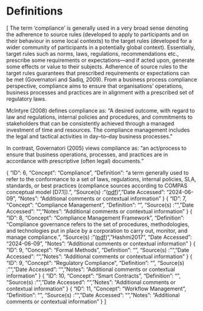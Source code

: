 # Definitions

[
The term ‘compliance’ is generally used in a very broad sense denoting the adherence to source rules (developed to apply to participants and on their behaviour in some local contexts) to the target rules (developed for a wider community of participants in a potentially global context). Essentially, target rules such as norms, laws, regulations, recommendations etc., prescribe some requirements or expectations—and if acted upon, generate some effects or value to their subjects. Adherence of source rules to the target rules guarantees that prescribed requirements or expectations can be met (Governatori and Sadiq, 2009). From a business process compliance perspective, compliance aims to ensure that organisations’ operations, business processes and practices are in alignment with a prescribed set of regulatory laws. 

McIntyre (2008) defines compliance as:  “A desired outcome, with regard to law and regulations, internal policies and procedures, and commitments to stakeholders that can be consistently achieved through a managed investment of time and resources. The compliance management includes the legal and tactical activities in day–to–day business processes.”  

In contrast, Governatori (2005) views compliance as:  “an act/process to ensure that business operations, processes, and practices are in accordance with prescriptive (often legal) documents.”

  {
    "ID": 6,
    "Concept": "Compliance",
    "Definition": "a term generally used to refer to the conformance to a set of laws, regulations, internal policies, SLA, standards, or best practices (compliance sources according to COMPAS conceptual model [D7.1]).”,
    "Source(s) : "([pdf](zotero://open-pdf/library/items/F9DC3ASQ?page=6&annotation=88RIKA78))",
    "Date Accessed": "2024-06-09",
    "Notes": "Additional comments or contextual information"
  }
  {
    "ID": 7,
    "Concept": "Compliance Management",
    "Definition": "”, 
    "Source(s) : "",
    "Date Accessed": "",
    "Notes": "Additional comments or contextual information"
  }
  {
    "ID": 8,
    "Concept": "Compliance Management Framework",
    "Definition": "Compliance governance refers to the set of procedures, methodologies, and technologies put in place by a corporation to carry out, monitor, and manage compliance.”, 
    "Source(s) : "([pdf](zotero://open-pdf/library/items/F9DC3ASQ?page=6&annotation=3QZXX5ZL))", "Hashmi2017",
    "Date Accessed": "2024-06-09",
    "Notes": "Additional comments or contextual information"
  }
  {
    "ID": 9,
    "Concept": "Formal Methods",
    "Definition": "”, 
    "Source(s) : "",
    "Date Accessed": "",
    "Notes": "Additional comments or contextual information"
  }
  {
    "ID": 9,
    "Concept": "Regulatory Compliance",
    "Definition": "”, 
    "Source(s) : "",
    "Date Accessed": "",
    "Notes": "Additional comments or contextual information"
  }
  {
    "ID": 10,
    "Concept": "Smart Contracts",
    "Definition": "”, 
    "Source(s) : "",
    "Date Accessed": "",
    "Notes": "Additional comments or contextual information"
  }
  {
    "ID": 11,
    "Concept": "Workflow Management",
    "Definition": "”, 
    "Source(s) : "",
    "Date Accessed": "",
    "Notes": "Additional comments or contextual information"
  }
]